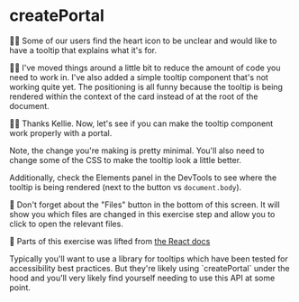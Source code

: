 # createPortal

👨‍💼 Some of our users find the heart icon to be unclear and would like to have a
tooltip that explains what it's for.

🧝‍♂️ I've moved things around a little bit to reduce the amount of code you need
to work in. I've also added a simple tooltip component that's not working quite
yet. The positioning is all funny because the tooltip is being rendered within
the context of the card instead of at the root of the document.

👨‍💼 Thanks Kellie. Now, let's see if you can make the tooltip component work
properly with a portal.

Note, the change you're making is pretty minimal. You'll also need to change
some of the CSS to make the tooltip look a little better.

Additionally, check the Elements panel in the DevTools to see where the tooltip
is being rendered (next to the button vs `document.body`).

🦉 Don't forget about the "Files" button in the bottom of this screen. It will
show you which files are changed in this exercise step and allow you to click
to open the relevant files.

📜 Parts of this exercise was lifted from [the React docs](https://react.dev/reference/react/useLayoutEffect#measuring-layout-before-the-browser-repaints-the-screen)

<callout-info>
	Typically you'll want to use a library for tooltips which have been tested for
	accessibility best practices. But they're likely using `createPortal` under
	the hood and you'll very likely find yourself needing to use this API at some
	point.
</callout-info>
